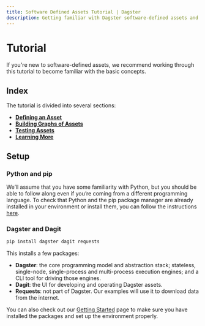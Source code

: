 ```yaml
---
title: Software Defined Assets Tutorial | Dagster
description: Getting familiar with Dagster software-defined assets and tooling through a hands-on tutorial
---
```


# Tutorial

If you're new to software-defined assets, we recommend working through this tutorial to become familiar with the basic concepts.

## Index

The tutorial is divided into several sections:

- [**Defining an Asset**](/guides/dagster/asset-tutorial/defining-an-asset)
- [**Building Graphs of Assets**](/guides/dagster/asset-tutorial/asset-graph)
- [**Testing Assets**](/guides/dagster/asset-tutorial/testing-assets)
- [**Learning More**](/guides/dagster/asset-tutorial/learning-more)

## Setup

### Python and pip

We’ll assume that you have some familiarity with Python, but you should be able to follow along even if you’re coming from a different programming language. To check that Python and the pip package manager are already installed in your environment or install them, you can follow the instructions [here](https://packaging.python.org/guides/installing-using-pip-and-virtual-environments/).

### Dagster and Dagit

```bash
pip install dagster dagit requests
```

This installs a few packages:

- **Dagster**: the core programming model and abstraction stack; stateless, single-node, single-process and multi-process execution engines; and a CLI tool for driving those engines.
- **Dagit**: the UI for developing and operating Dagster assets.
- **Requests**: not part of Dagster. Our examples will use it to download data from the internet.

You can also check out our [Getting Started](/getting-started) page to make sure you have installed the packages and set up the environment properly.
